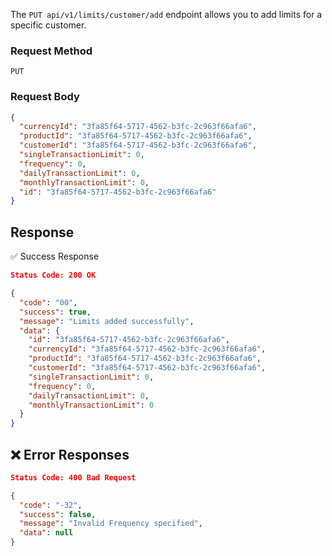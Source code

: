 The `PUT api/v1/limits/customer/add` endpoint allows you to add limits for a specific customer.


### Request Method

`PUT`

### **Request Body**

```json
{
  "currencyId": "3fa85f64-5717-4562-b3fc-2c963f66afa6",
  "productId": "3fa85f64-5717-4562-b3fc-2c963f66afa6",
  "customerId": "3fa85f64-5717-4562-b3fc-2c963f66afa6",
  "singleTransactionLimit": 0,
  "frequency": 0,
  "dailyTransactionLimit": 0,
  "monthlyTransactionLimit": 0,
  "id": "3fa85f64-5717-4562-b3fc-2c963f66afa6"
}


```
## Response
✅ Success Response
```json
Status Code: 200 OK

{
  "code": "00",
  "success": true,
  "message": "Limits added successfully",
  "data": {
    "id": "3fa85f64-5717-4562-b3fc-2c963f66afa6",
    "currencyId": "3fa85f64-5717-4562-b3fc-2c963f66afa6",
    "productId": "3fa85f64-5717-4562-b3fc-2c963f66afa6",
    "customerId": "3fa85f64-5717-4562-b3fc-2c963f66afa6",
    "singleTransactionLimit": 0,
    "frequency": 0,
    "dailyTransactionLimit": 0,
    "monthlyTransactionLimit": 0
  }
}
```

## ❌ Error Responses
```json
Status Code: 400 Bad Request

{
  "code": "-32",
  "success": false,
  "message": "Invalid Frequency specified",
  "data": null
}